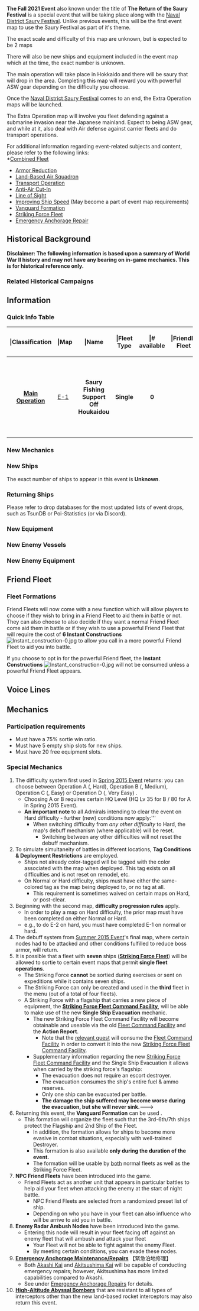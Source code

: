 '''The Fall 2021 Event''' also known under the title of '''The Return of the Saury Festival''' is a special event that will be taking place along with the [[Naval District Saury Festival]]. Unlike previous events, this will be the first event map to use the Saury Festival as part of it's theme.

The exact scale and difficulty of this map are unknown,  but is expected to be 2 maps

There will also be new ships and equipment included in the event map which at the time, the exact number is unknown.

The main operation will take place in Hokkaido and there will be saury that will drop in the area. Completing this map will reward you with powerful ASW gear depending on the difficulty you choose.

Once the [[Naval District Saury Festival]] comes to an end, the Extra Operation maps will be launched.

The Extra Operation map will involve you fleet defending against a submarine invasion near the Japanese mainland. Expect to being ASW gear, and while at it, also deal with Air defense against carrier fleets and do transport operations.

For additional information regarding event-related subjects and content, please refer to the following links:<br>
*[[Combined Fleet]]
*[[Armor Reduction]] 
*[[Land-Based Air Squadron]]
*[[Transport Operation]]
*[[Aerial_Combat#Anti-Air_Cut-In|Anti-Air Cut-In]] 
*[[Line of Sight]]
*[[Improving Ship Speed]] (May become a part of event map requirements)
*[[Vanguard Formation]]
*[[Striking Force Fleet]]
*[[Repairs#Emergency_Anchorage_Repair|Emergency Anchorage Repair]]


==Historical Background==

'''Disclaimer: The following information is based upon a summary of World War II history and may not have any bearing on in-game mechanics. This is for historical reference only.'''

=== Related Historical Campaigns===

==Information==

===Quick Info Table===
{| class="wikitable"
! |Classification
! |Map
! |Name
! |Fleet Type
! |#{{Tooltip|LBAS|Land-Based Air Squadron}} available
! |Friendly Fleet
! colspan="1" |Fleet Tag
! |Notes
|-
| rowspan="1" style="text-align:center;"|'''[[Fall 2021_Event/Main Operation|Main Operation]]'''
! rowspan="1" |[[Fall_2021_Event/Main Operation#E-1|E-1]]
| rowspan="1" style="text-align:center;"|'''Saury Fishing Support Off Houkaidou'''
| rowspan="1" style="text-align:center;"|'''Single'''
| rowspan="1" style="text-align:center;"|'''0'''
| rowspan="1" style="text-align:center;"|
| style="text-align:center; max-width: 8em; border:none;"|  '''None from 10/29 - 11/19''' <br> '''Tags applied after 11/19'''
| rowspan="1" style="text-align:center;"|
|}
<!--|-
| rowspan="4" style="text-align:center;"|'''[[Summer 2021_Event/Extra Operation|Extra Operation]]'''
! rowspan="4" |[[Summer_2021_Event/Extra Operation#E-3|E-3]]
| rowspan="4" style="text-align:center;"|'''Reinforcement Transport! Operation Pedestal'''
| rowspan="4" style="text-align:center;"|'''Single/Striking Force/<br> Combined Fleet'''
| rowspan="4" style="text-align:center;"|'''3''' 
| rowspan="4" style="text-align:center;"|'''Z2 & Z3 bosses'''
| style="text-align:center; max-width: 8em; border-right: none; border-left: none; border-bottom: none;"| [[File:Summer2021EventTag6.png]]
| style="text-align:center; max-width: 8em; border-right: none; border-left: none; border-bottom: none;"| [[File:Summer2021EventTag4.png]]
| rowspan="4" |
|-
| style="text-align:center; max-width: 8em; border:none;"| '''Force Z'''
| style="text-align:center; max-width: 8em; border:none;"| '''Force H'''
|-
| style="text-align:center; max-width: 8em; border: none;"| [[File:Summer2021EventTag5.png]]
| style="text-align:center; max-width: 8em; border: none;"| [[File:Summer2021EventTag7.png]]
|-
| style="text-align:center; max-width: 8em; border:none;"| '''10th Submarine Fleet'''
| style="text-align:center; max-width: 8em; border:none;"| '''Force X'''
|}-->
<!---
'''Fleet Locking Table:'''
{| class="wikitable" border="0" cellpadding="1" cellspacing="1" style="width: 650px;"
|-
| style="width: 180px;" |
!style="width: 100px; scope="col"|[[Summer_2021_Event/Main Operation#E-1|E-1]]
!style="width: 100px; scope="col"|[[Summer_2021_Event/Main Operation#E-2|E-2]]
!style="width: 100px; scope="col"|[[Summer_2021_Event/Extra Operation#E-3|E-3]]<br>(Hard Only)
|-
! scope="col" |[[File:Summer2021EventTag1.png]]<br /> ''1st Special Squadron''
| style="background:Gold" span |
|
|
|-
! scope="col" |[[File:Summer2021EventTag2.png]]<br />''Mediterranean Fleet''
| style="background:grey" span |
|
|
|-
! scope="col" |[[File:Summer2021EventTag3.png]]<br />''2nd Special Squadron''
|
| style="background:DodgerBlue" span |
|
|-
! scope="col" |[[File:Summer2021EventTag4.png]]<br />''Force H''
|
| style="background:YellowGreen" span |
| style="background:YellowGreen" span |
|-
! scope="col" |[[File:Summer2021EventTag5.png]]<br />''The 10th Submarine Squadron''
|
|
| style="background:Blue" span |
|-
! scope="col" |[[File:Summer2021EventTag6.png]]<br />''Force Z''
|
|
| style="background:Silver" span |
|-
! scope="col" |[[File:Summer2021EventTag7.png]]<br />''Force X''
|
|
| style="background:Yellow" span |

| style="background:Crimson" span |
| style="background:green" span |
| style="background:MediumPurple" span |
| style="background:orange" span |
| style="background:Teal" span |
|}
--->
<!--===Event Quests===
In this event, you will be participating in various quests needed to unlock the Striking Force fleet along with earning some other important prizes. The following quests are for E1 and E3 only.

{{ProtoQuestsHeader}}
{{ProtoQuests
| type = Sortie
| listnum = 2108 LB1
| reqQuest = C2
| namejp = 【地中海作戦】特務艦隊、遊撃部隊編成
| nameen = {{color|black|[Mediterranean Special Fleet] Special Mission Fleet, Tactical Force Formation}}
| req =  [Mediterranean Squadron Formation] Attack the Enemy frontline logisitic Supply Depots in Point F and L in the first operation area! In addition, intercept the enemy battleship squadron aiming for the transport unit to Malta from the direction of Tarant and destroy it! 
  
* Get an A rank on nodes F, L, and O of E-1
| fuel = 500
| ammo = 500
| steel = 0
| bauxite = 0
| other = [[File:Striking force fleet reward.png|Striking force fleet]]<br> '''[[Striking_Force_Fleet|Access to Striking Force Fleet]]''' <br> '''Choose between:'''<br/>{{QuestRewardEquip|Type 3 Shell}}{{QuestRewardEquip|Shipborne Model Type 4 20cm Anti-ground Rocket Launcher}}{{QuestRewardItem|Instant Repair Material|qty=4}} <br>
| notes = *For more info on how to clear F, L and O, check out Quest 1's guide
}}
{{ProtoQuests
| type = Sortie
| listnum = 2108 LB2
| reqQuest = 2108 LB1
| reqQuest2 = B171
| namejp = 【地中海作戦】地中海配備の敵戦力を叩け！
| nameen = {{color|black|[Mediterranean Mission] Strike the enemy forces deploy within the Mediterranean!}}
| req = Defeat the enemy torpedo boats (at Point [H] and [S])deployed in the Mediterranean Sea in the first operation area! Furthermore, assault the Talent military port occupied by the enemy, and try to gradually destroy the enemy's abyssal forces deployed in the Eastern Mediterranean Sea! 

* Get an A rank on nodes P, H and S of E-1
| fuel = 0
| ammo = 600
| steel = 0
| bauxite = 600
| other = '''Choose between:'''<br/>{{QuestRewardItem|Development Material|qty=6}}{{QuestRewardItem|Instant Repair Material|qty=5}}{{QuestRewardItem|Improvement Material|qty=3}} <br> '''Then choose between:'''<br/>{{QuestRewardEquip|Type 3 Depth Charge Projector}}{{QuestRewardItem|Furniture Fairy|}}{{QuestRewardItem|Medal|}}
| notes = *For more info on how to clear P, H and S, check out Quest 2's guide
}}
{{ProtoQuests
| type = Sortie
| listnum = 2108 LB3
| reqQuest = 2108 LB2
| namejp = 【地中海拡張作戦】第10潜水戦隊作戦
| nameen = {{color|black|10th Submarine Squadron Operation}}
| req =  Get an A Rank on nodes T1 and T4 of E-3 twice each.

| fuel = 0
| ammo = 0
| steel = 0
| bauxite = 700
| other =  '''Choose between:'''<br/>{{QuestRewardEquip|Type 3 Depth Charge Projector|qty=3}}{{QuestRewardEquip|Type 2 Depth Charge|qty=3}}{{QuestRewardEquip|Type124 ASDIC|qty=2}} <br> '''Then choose between:'''<br/>{{QuestRewardItem|Action Report|qty=2}}{{QuestRewardItem|Remodel Blueprint|}}
| notes =
* This quest is <span style="color:red;">'''not'''</span> available if E-3 is done on '''Casual''' difficulty.
* The 3rd starting point of E-3 must be unlocked first.
* For more info on how to clear T1 and T4, check out Phase 2.5B
* <span style="color:red;">'''Warning:'''</span> Changing the difficulty of E-3 will reset the progress of this quest!
}}
{{ProtoQuests
| type = Sortie
| listnum = 2108 LB4
| reqQuest = 2108 LB3
| namejp = 【地中海拡張作戦】北アフリカ作戦
| nameen = {{color|black|North Africa Operation}}
| req =  Get an S Rank on nodes F and W of E-3 twice each.

| fuel = 1000
| ammo = 0
| steel = 0
| bauxite = 0
| other =  {{QuestRewardEquip|Daihatsu Landing Craft (Panzer II/North African Specification)|}} <br> '''Then choose between:'''<br/>{{QuestRewardEquip|25mm Single Autocannon Mount|qty=4}}{{QuestRewardItem|Improvement Material|qty=4}}{{QuestRewardItem|Development Material|qty=10}} 
| notes = 
* This quest is <span style="color:red;">'''not'''</span> available if E-3 is done on either '''Casual''' or '''Easy''' difficulty.
* For more info on how to clear F and W, check out the following sections:
** For node F, check out Phase 2.5A
** For node W, check out Phase 2.5B
* <span style="color:red;">'''Warning:'''</span> Changing the difficulty of E-3 will reset the progress of this quest!
}}
|}
-->

===New Mechanics===

===New Ships===

The exact number of ships to appear in this event is '''Unknown'''.

===Returning Ships===
Please refer to drop databases for the most updated lists of event drops, such as TsunDB or Poi-Statistics (or via Discord).

===New Equipment===

===New Enemy Vessels===

===New Enemy Equipment===

==Friend Fleet==
===Fleet Formations===
Friend Fleets will now come with a new function which will allow players to choose if they wish to bring in a Friend Fleet to aid them in battle or not. They can also choose to also decide if they want a normal Friend Fleet come aid them in battle or if they wish to use a powerful Friend Fleet that will require the cost of '''6 Instant Constructions''' [[File:Instant_construction-0.jpg]] to allow you call in a more powerful Friend Fleet to aid you into battle. 

If you choose to opt in for the powerful Friend fleet, the '''Instant Constructions''' [[File:Instant_construction-0.jpg]] will not be consumed unless a powerful Friend Fleet appears.
{{:{{BASEPAGENAME}}/Friend Fleets}}

==Voice Lines==
{{:{{BASEPAGENAME}}/Voice Lines}}

==Mechanics==
===Participation requirements===
*Must have a 75% sortie win ratio.
*Must have 5 empty ship slots for new ships.
*Must have 20 free equipment slots.

===Special Mechanics===
#The difficulty system first used in [[Spring 2015 Event]] returns: you can choose between Operation A ({{lang|ja|甲}}, Hard), Operation B ({{lang|ja|乙}}, Medium), Operation C ({{lang|ja|丙}}, Easy) or Operation D ({{lang|ja|丁}}, Very Easy) .
#*Choosing A or B requires certain HQ Level (HQ Lv 35 for B / 80 for A in Spring 2015 Event).
#*'''An important note''' to all Admirals intending to clear the event on Hard difficulty - further (new) conditions now apply:'''
#**When switching difficulty from ''any other difficulty'' to Hard, the map's debuff mechanism (where applicable) will be reset.
#***Switching between any other difficulties will not reset the debuff mechanism.
#To simulate simultaneity of battles in different locations, '''Tag Conditions & Deployment Restrictions''' are employed.
#*Ships not already color-tagged will be tagged with the color associated with the map when deployed. This tag exists on all difficulties and is not reset on remodel, etc.
#*On Normal or Hard difficulty, ships must have either the same-colored tag as the map being deployed to, or no tag at all.
#**This requirement is sometimes waived on certain maps on Hard, or post-clear.
#Beginning with the second map, '''difficulty progression rules''' apply.
#*In order to play a map on Hard difficulty, the prior map must have been completed on either Normal or Hard.
#*e.g., to do E-2 on hard, you must have completed E-1 on normal or hard.
#The debuff system from [[Summer 2015 Event]]'s final map, where certain nodes had to be attacked and other conditions fulfilled to reduce boss armor, will return.
# It is possible that a fleet with '''seven''' ships ('''[[Striking Force Fleet]]''') will be allowed to sortie to certain event maps that permit '''single fleet operations'''.
#*The Striking Force '''cannot''' be sortied during exercises or sent on expeditions while it contains seven ships.
#*The Striking Force can only be created and used in the '''third''' fleet in the menu (out of a total of four fleets).
#*A Striking Force with a flagship that carries a new piece of equipment, the '''[[Striking Force Fleet Command Facility]]''', will be able to make use of the new '''Single Ship Evacuation''' mechanic.
#**The new Striking Force Fleet Command Facility will become obtainable and useable via the old [[Fleet Command Facility]] and the '''Action Report'''.
#***Note that the [[Quests#F64|relevant quest]] will consume the [[Fleet Command Facility]] in order to convert it into the new [[Striking Force Fleet Command Facility]].
#**Supplementary information regarding the new [[Striking Force Fleet Command Facility]] and the Single Ship Evacuation it allows when carried by the striking force's flagship:
#***The evacuation does not require an escort destroyer.
#***The evacuation consumes the ship's entire fuel & ammo reserves. 
#***Only one ship can be evacuated per battle.
#***'''The damage the ship suffered may become worse during the evacuation, but she will never sink.'''--->
# Returning this event, the '''Vanguard Formation''' can be used .
#*This formation will organize the fleet such that the 3rd-6th/7th ships protect the Flagship and 2nd Ship of the Fleet.
#**In addition, the formation allows for ships to become more evasive in combat situations, especially with well-trained Destroyer.
#** This formation is also available '''only during the duration of the event.'''
#**The formation will be usable by [https://twitter.com/KanColle_STAFF/status/930623111862435841 both] normal fleets as well as the Striking Force Fleet.
#'''NPC Friend Fleets''' have been introduced into the game.
#* Friend Fleets act as another unit that appears in particular battles to help aid your fleet when attacking the enemy at the start of night battle.
#** NPC Friend Fleets are selected from a randomized preset list of ship.
#** Depending on who you have in your fleet can also influence who will be arrive to aid you in battle.
#'''Enemy Radar Ambush Nodes''' have been introduced into the game.
#* Entering this node will result in your fleet facing off against an enemy fleet that will ambush and attack your fleet 
#** Your Fleet will not be able to fight against the enemy Fleet.
#** By meeting certain conditions, you can evade these nodes.
#[[Repairs#Emergency_Anchorage_Repair|'''Emergency Anchorage Maintenance/Repairs''']] 【緊急泊地修理】
#*Both [[Akashi|Akashi Kai]] and [[Akitsushima|Akitsushima Kai]] will be capable of conducting emergency repairs; however, Akitsushima has more limited capabilities compared to Akashi.
#*See under [[Repairs#Emergency_Anchorage_Repairs|Emergency Anchorage Repairs]] for details.
#[[Land-Based_Air_Squadron#High_Altitude_Air_Raid|'''High-Altitude Abyssal Bombers''']] that are resistant to all types of interceptors other than the new land-based rocket interceptors may also return this event.